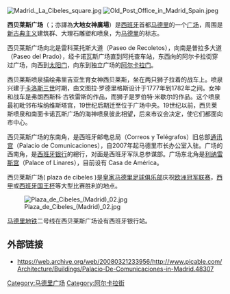 [[File:Madrid._La_Cibeles_square.jpg|right]]
[[File:Old_Post_Office_in_Madrid_Spain.jpeg|right]]

'''西贝莱斯广场'''（{{lang-es|'''Plaza de Cibeles'''}}；亦譯為'''大地女神廣場'''）是[[西班牙|西班牙]]首都[[马德里|马德里]]的一个[[广场|广场]]，周围是[[新古典主义建筑|新古典主义]]建筑群、大理石雕塑和喷泉，为[[马德里|马德里]]的标志。

西贝莱斯广场向北是雷科莱托斯大道（Paseo de Recoletos），向南是普拉多大道（Paseo del Prado），经卡诺瓦斯广场直到阿托查车站，东西向的阿尔卡拉街穿过广场，向西到[[太阳门|太阳门]]，向东到独立广场的[[阿尔卡拉门|阿尔卡拉门]]。

西贝莱斯喷泉描绘弗里吉亚生育女神西贝莱斯，坐在两只狮子拉着的战车上。喷泉兴建于[[卡洛斯三世|卡洛斯三世]]时期，由文图拉·罗德里格斯设计于1777年到1782年之间。女神和战车是弗朗西斯科·古铁雷斯的作品，而狮子是罗伯特·米歇尔的作品。这个喷泉最初毗邻布埃纳维斯塔宫，19世纪后期迁至位于广场中央。19世纪以前，西贝莱斯喷泉和南面卡诺瓦斯广场的海神喷泉彼此相望，后来市议会决定，使它们都面向市中心。

西贝莱斯广场的东南角，是西班牙邮电总局（Correos y Telégrafos）旧总部[[通讯宫|通讯宫]]（Palacio de Comunicaciones），自2007年起马德里市长办公室入驻。广场的西南角，是[[西班牙银行|西班牙银行]]的總行，对面是西班牙军队总参谋部。广场东北角是[[利纳雷斯宫|利纳雷斯宫]]（Palace of Linares），目前设有 Casa de América。 

西贝莱斯广场( plaza de cibeles )是[[皇家马德里足球俱乐部|皇家马德里足球俱乐部]]庆祝[[欧洲冠军联赛|欧洲冠军联赛]]，[[西甲|西甲]]或[[西班牙国王杯|西班牙国王杯]]等大型比赛胜利的地点。 

[[File:Plaza_de_Cibeles_(Madrid)_02.jpg|left]]

[[马德里地铁|马德里地铁]]二号线在西贝莱斯广场设有西班牙银行站。

==外部链接==
{{Commonscat|Plaza de Cibeles, Madrid}}
*https://web.archive.org/web/20080321233956/http://www.picable.com/Architecture/Buildings/Palacio-De-Comunicaciones-in-Madrid.48307
{{coord|40|25|09|N|3|41|35|W|region:ES-M_type:landmark_source:dewiki|display=title}}

[[Category:马德里广场|Category:马德里广场]]
[[Category:阿尔卡拉街|Category:阿尔卡拉街]]